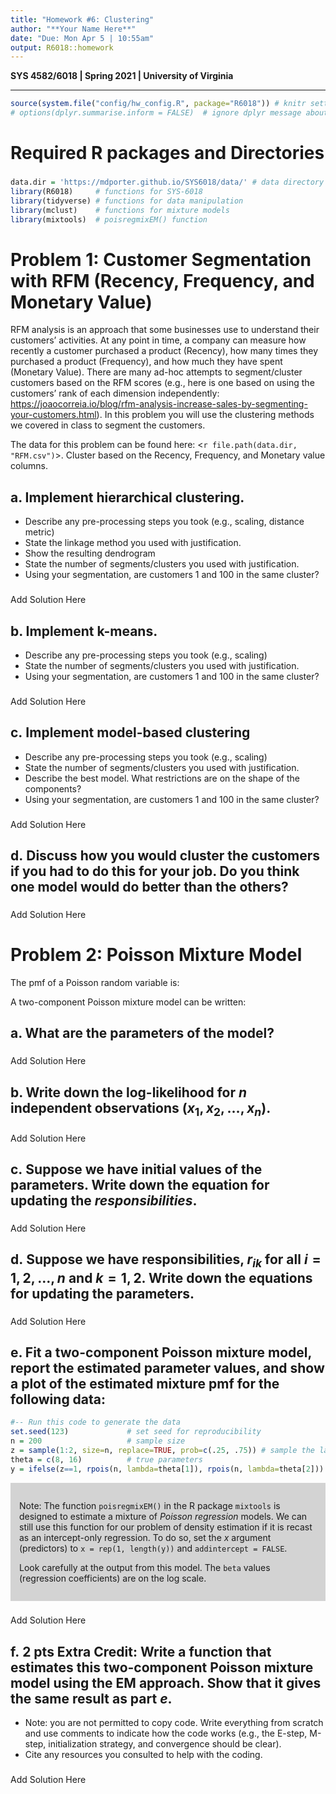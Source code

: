 ```yaml
---
title: "Homework #6: Clustering" 
author: "**Your Name Here**"
date: "Due: Mon Apr 5 | 10:55am"
output: R6018::homework
---
```


**SYS 4582/6018 | Spring 2021 | University of Virginia **

*******************************************
```r
source(system.file("config/hw_config.R", package="R6018")) # knitr settings
# options(dplyr.summarise.inform = FALSE)  # ignore dplyr message about grouping
```


# Required R packages and Directories

### {.solution}
```r
data.dir = 'https://mdporter.github.io/SYS6018/data/' # data directory
library(R6018)     # functions for SYS-6018
library(tidyverse) # functions for data manipulation   
library(mclust)    # functions for mixture models
library(mixtools)  # poisregmixEM() function
```


# Problem 1: Customer Segmentation with RFM (Recency, Frequency, and Monetary Value)

RFM analysis is an approach that some businesses use to understand their customers' activities. At any point in time, a company can measure how recently a customer purchased a product (Recency), how many times they purchased a product (Frequency), and how much they have spent (Monetary Value). There are many ad-hoc attempts to segment/cluster customers based on the RFM scores (e.g., here is one based on using the customers' rank of each dimension independently: <https://joaocorreia.io/blog/rfm-analysis-increase-sales-by-segmenting-your-customers.html>). In this problem you will use the clustering methods we covered in class to segment the customers. 


The data for this problem can be found here: <`r file.path(data.dir, "RFM.csv")`>. Cluster based on the Recency, Frequency, and Monetary value columns.


## a. Implement hierarchical clustering. 

- Describe any pre-processing steps you took (e.g., scaling, distance metric)
- State the linkage method you used with justification. 
- Show the resulting dendrogram
- State the number of segments/clusters you used with justification. 
- Using your segmentation, are customers 1 and 100 in the same cluster?     
    
### {.solution}

Add Solution Here



## b. Implement k-means.  

- Describe any pre-processing steps you took (e.g., scaling)
- State the number of segments/clusters you used with justification. 
- Using your segmentation, are customers 1 and 100 in the same cluster?     
    
### {.solution}

Add Solution Here


## c. Implement model-based clustering

- Describe any pre-processing steps you took (e.g., scaling)
- State the number of segments/clusters you used with justification. 
- Describe the best model. What restrictions are on the shape of the components?
- Using your segmentation, are customers 1 and 100 in the same cluster?     

### {.solution}

Add Solution Here


## d. Discuss how you would cluster the customers if you had to do this for your job. Do you think one model would do better than the others? 

### {.solution}

Add Solution Here




# Problem 2: Poisson Mixture Model

The pmf of a Poisson random variable is:
\begin{align*}
f_k(x; \lambda_k) = \frac{\lambda_k^x e^{-\lambda_k}}{x!}
\end{align*}

A two-component Poisson mixture model can be written:
\begin{align*}
f(x; \theta) = \pi \frac{\lambda_1^x e^{-\lambda_1}}{x!} + (1-\pi) \frac{\lambda_2^x e^{-\lambda_2}}{x!}
\end{align*}



## a. What are the parameters of the model? 

### {.solution}

Add Solution Here


## b. Write down the log-likelihood for $n$ independent observations ($x_1, x_2, \ldots, x_n$). 

### {.solution}

Add Solution Here


## c. Suppose we have initial values of the parameters. Write down the equation for updating the *responsibilities*. 

### {.solution}

Add Solution Here


## d. Suppose we have responsibilities, $r_{ik}$ for all $i=1, 2, \ldots, n$ and $k=1,2$. Write down the equations for updating the parameters. 

### {.solution}

Add Solution Here


## e. Fit a two-component Poisson mixture model, report the estimated parameter values, and show a plot of the estimated mixture pmf for the following data:

```r
#-- Run this code to generate the data
set.seed(123)             # set seed for reproducibility
n = 200                   # sample size
z = sample(1:2, size=n, replace=TRUE, prob=c(.25, .75)) # sample the latent class
theta = c(8, 16)          # true parameters
y = ifelse(z==1, rpois(n, lambda=theta[1]), rpois(n, lambda=theta[2]))
```


<div style="background-color:lightgrey; display: block; border-color: black; padding:1em">

Note: The function `poisregmixEM()` in the R package `mixtools` is designed to estimate a mixture of *Poisson regression* models. We can still use this function for our problem of density estimation if it is recast as an intercept-only regression. To do so, set the $x$ argument (predictors) to `x = rep(1, length(y))` and `addintercept = FALSE`. 

Look carefully at the output from this model. The `beta` values (regression coefficients) are on the log scale.

</div>


### {.solution}

Add Solution Here


## f. **2 pts Extra Credit**: Write a function that estimates this two-component Poisson mixture model using the EM approach. Show that it gives the same result as part *e*. 
- Note: you are not permitted to copy code.  Write everything from scratch and use comments to indicate how the code works (e.g., the E-step, M-step, initialization strategy, and convergence should be clear). 
- Cite any resources you consulted to help with the coding. 

### {.solution}

Add Solution Here


